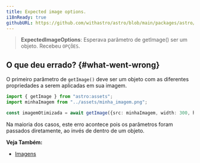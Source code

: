```yaml
---
title: Expected image options.
i18nReady: true
githubURL: https://github.com/withastro/astro/blob/main/packages/astro/src/core/errors/errors-data.ts
---
```


> **ExpectedImageOptions**: Esperava parâmetro de getImage() ser um objeto. Recebeu `OPÇÕES`.

## O que deu errado? \{#what-went-wrong\}

O primeiro parâmetro de `getImage()` deve ser um objeto com as diferentes propriedades a serem aplicadas em sua imagem.

```ts
import { getImage } from "astro:assets";
import minhaImagem from "../assets/minha_imagem.png";

const imagemOtimizada = await getImage({src: minhaImagem, width: 300, height: 300});
```

Na maioria dos casos, este erro acontece pois os parâmetros foram passados diretamente, ao invés de dentro de um objeto.

**Veja Também:**
-  [Imagens](/pt-br/guides/images/)

